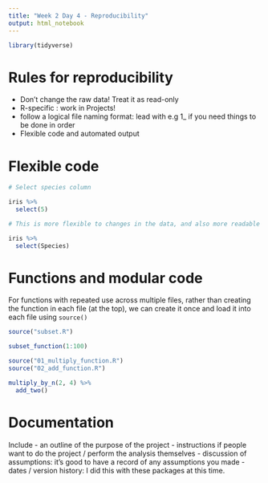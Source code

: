 ```yaml
---
title: "Week 2 Day 4 - Reproducibility"
output: html_notebook
---
```


```r
library(tidyverse)
```

# Rules for reproducibility

- Don't change the raw data! Treat it as read-only
- R-specific : work in Projects!
- follow a logical file naming format: lead with e.g 1_ if you need things to be done in order
- Flexible code and automated output

# Flexible code

```r
# Select species column

iris %>% 
  select(5)

# This is more flexible to changes in the data, and also more readable

iris %>% 
  select(Species)
```

# Functions and modular code

For functions with repeated use across multiple files, rather than creating the function in each file (at the top), we can create it once and load it into each file using `source()`


```r
source("subset.R")
```

```r
subset_function(1:100)
```

```r
source("01_multiply_function.R")
source("02_add_function.R")
```

```r
multiply_by_n(2, 4) %>% 
  add_two()
```

# Documentation

Include
- an outline of the purpose of the project
- instructions if people want to do the project / perform the analysis themselves
- discussion of assumptions: it's good to have a record of any assumptions you made
- dates / version history: I did this with these packages at this time.